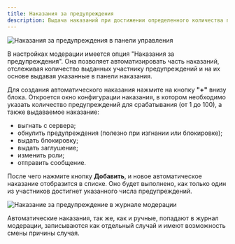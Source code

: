 ```yaml
---
title: Наказания за предупреждения
description: Выдача наказаний при достижении определенного количества предупреждений
---
```


![Наказания за предупреждения в панели управления](../../static/img/warning-penalties-list.png)

В настройках модерации имеется опция "Наказания за предупреждения". Она позволяет автоматизировать часть наказаний, отслеживая количество выданных участнику предупреждений и на их основе выдавая указанные в панели наказания.

Для создания автоматического наказания нажмите на кнопку **"+"** внизу блока. Откроется окно конфигурации наказания, в котором необходимо указать количество предупреждений для срабатывания (от 1 до 100), а также выдаваемое наказание:

- выгнать с сервера;
- обнулить предупреждения (полезно при изгнании или блокировке);
- выдать блокировку;
- выдать заглушение;
- изменить роли;
- отправить сообщение.

После чего нажмите кнопку **Добавить**, и новое автоматическое наказание отобразится в списке. Оно будет выполнено, как только один из участников достигнет указанного числа предупреждений.

![Наказание за предупреждение в журнале модерации](../../static/img/warning-penalties-log.png)

Автоматические наказания, так же, как и ручные, попадают в журнал модерации, записываются как отдельный случай и имеют возможность смены причины случая.

